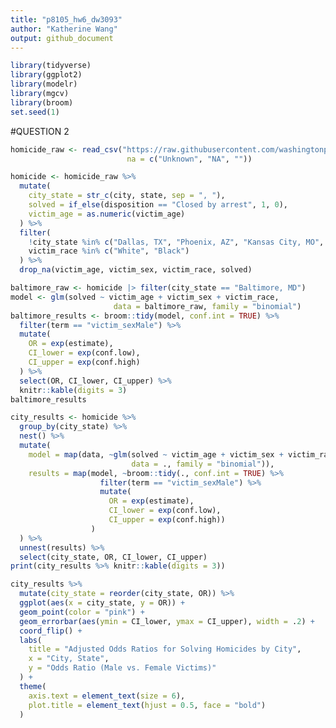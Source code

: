 ```yaml
---
title: "p8105_hw6_dw3093"
author: "Katherine Wang"
output: github_document
---
```


```r
library(tidyverse)
library(ggplot2)
library(modelr)
library(mgcv)
library(broom)
set.seed(1)
```

#QUESTION 2
```r
homicide_raw <- read_csv("https://raw.githubusercontent.com/washingtonpost/data-homicides/refs/heads/master/homicide-data.csv",
                          na = c("Unknown", "NA", ""))
```
```r
homicide <- homicide_raw %>%
  mutate(
    city_state = str_c(city, state, sep = ", "), 
    solved = if_else(disposition == "Closed by arrest", 1, 0),
    victim_age = as.numeric(victim_age)
  ) %>%
  filter(
    !city_state %in% c("Dallas, TX", "Phoenix, AZ", "Kansas City, MO", "Tulsa, AL"),
    victim_race %in% c("White", "Black")
  ) %>%
  drop_na(victim_age, victim_sex, victim_race, solved) 
```

```r
baltimore_raw <- homicide |> filter(city_state == "Baltimore, MD")
model <- glm(solved ~ victim_age + victim_sex + victim_race,
                       data = baltimore_raw, family = "binomial")
baltimore_results <- broom::tidy(model, conf.int = TRUE) %>%
  filter(term == "victim_sexMale") %>%
  mutate(
    OR = exp(estimate),     
    CI_lower = exp(conf.low), 
    CI_upper = exp(conf.high)
  ) %>%
  select(OR, CI_lower, CI_upper) %>%
  knitr::kable(digits = 3)
baltimore_results
```

```r
city_results <- homicide %>%
  group_by(city_state) %>%
  nest() %>%
  mutate(
    model = map(data, ~glm(solved ~ victim_age + victim_sex + victim_race, 
                           data = ., family = "binomial")),
    results = map(model, ~broom::tidy(., conf.int = TRUE) %>%
                    filter(term == "victim_sexMale") %>%
                    mutate(
                      OR = exp(estimate), 
                      CI_lower = exp(conf.low), 
                      CI_upper = exp(conf.high))
                  )
  ) %>%
  unnest(results) %>%
  select(city_state, OR, CI_lower, CI_upper)
print(city_results %>% knitr::kable(digits = 3))
```
```r
city_results %>%
  mutate(city_state = reorder(city_state, OR)) %>%
  ggplot(aes(x = city_state, y = OR)) +
  geom_point(color = "pink") +
  geom_errorbar(aes(ymin = CI_lower, ymax = CI_upper), width = .2) + 
  coord_flip() +
  labs(
    title = "Adjusted Odds Ratios for Solving Homicides by City",
    x = "City, State",
    y = "Odds Ratio (Male vs. Female Victims)"
  ) +
  theme(
    axis.text = element_text(size = 6),
    plot.title = element_text(hjust = 0.5, face = "bold")
  )
```

